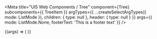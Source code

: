 
<Meta
  title="UI5 Web Components / Tree"
  component={Tree}
  subcomponents={{ TreeItem }}
  argTypes={{
    ...createSelectArgTypes({ mode: ListMode }),
    children: { type: null },
    header: { type: null }
  }}
  args={{
    mode: ListMode.None,
    footerText: 'This is a footer text'
  }}
/>

<DocsHeader />

<Canvas>
  <Story name="Default">
    {(args) => (
      <Tree {...args}>
        <TreeItem expanded text="Tree 1" icon="paste" selected>
          <TreeItem expanded text="Tree 1.1" selected>
            <TreeItem text="Tree 1.1.1"></TreeItem>
            <TreeItem text="Tree 1.1.2"></TreeItem>
          </TreeItem>
        </TreeItem>
        <TreeItem text="Tree 2" icon="copy">
          <TreeItem text="Tree 2.1">
            <TreeItem text="Tree 2.1.1"></TreeItem>
            <TreeItem text="Tree 2.1.2">
              <TreeItem text="Tree 2.1.2.1"></TreeItem>
              <TreeItem text="Tree 2.1.2.2"></TreeItem>
              <TreeItem text="Tree 2.1.2.3"></TreeItem>
              <TreeItem text="Tree 2.1.2.5"></TreeItem>
            </TreeItem>
          </TreeItem>
          <TreeItem text="Tree 2.2"></TreeItem>
        </TreeItem>
        <TreeItem expanded text="Tree 3 (no icon)"></TreeItem>
      </Tree>
    )}
  </Story>
</Canvas>

<ArgsTable story="." />
